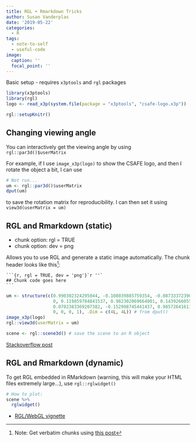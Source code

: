 ```yaml
---
title: RGL + Rmarkdown Tricks
author: Susan Vanderplas
date: '2019-05-22'
categories:
  - R
tags:
  - note-to-self
  - useful-code
image:
  caption: ''
  focal_point: ''
---
```



Basic setup - requires `x3ptools` and `rgl` packages
```r
library(x3ptools)
library(rgl)
logo <- read_x3p(system.file(package = "x3ptools", "csafe-logo.x3p"))

rgl::setupKnitr()
```

## Changing viewing angle

You can interactively get the viewing angle by using `rgl::par3d()$userMatrix`

For example, if I use `image_x3p(logo)` to show the CSAFE logo, and then I rotate the object a bit, I can use

```r
# Not run...
um <- rgl::par3d()$userMatrix
dput(um)
```

to save the rotation matrix for reproducibility. I can then set it using `view3d(userMatrix = um)`


## RGL and Rmarkdown (static)

- chunk option: rgl = TRUE
- chunk option: dev = png

Allows you to use RGL and generate a static image automatically. The chunk header looks like this^[
Note: Get verbatim chunks using [this post](https://yihui.name/en/2017/11/knitr-verbatim-code-chunk/)]:
````
```{r, rgl = TRUE, dev = 'png'}`r ''`
## Chunk code goes here
```
````

```r
um <- structure(c(0.990302324295044, -0.108039885759354, -0.0873337239027023, 
                  0, 0.119859784841537, 0.982302069664001, 0.143926605582237, 0, 
                  0.0702383369207382, -0.152998745441437, 0.985726416110992, 0, 
                  0, 0, 0, 1), .Dim = c(4L, 4L)) # from dput()
image_x3p(logo)
rgl::view3d(userMatrix = um)

scene <- rgl::scene3d() # save the scene to an R object
```


[Stackoverflow post](https://stackoverflow.com/questions/53892177/how-to-embed-an-rgl-snapshot-in-rmarkdown-package-vignette)

## RGL and Rmarkdown (dynamic)

To get RGL embedded in RMarkdown (warning, this will make your HTML files extremely large...), use `rgl::rglwidget()` 
```r
# How to plot:
scene %>%
  rglwidget()
```

- [RGL/WebGL vignette](https://cran.r-project.org/web/packages/rgl/vignettes/WebGL.html)
